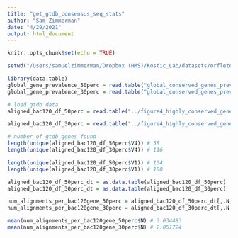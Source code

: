 ```yaml
---
title: "get_gtdb_consensus_seq_stats"
author: "Sam Zimmerman"
date: "4/29/2021"
output: html_document
---
```


```r
knitr::opts_chunk$set(echo = TRUE)
```

```r
setwd("/Users/samuelzimmerman/Dropbox (HMS)/Kostic_Lab/datasets/orfletonV2/complete_linkage_analysis/prevalence")
```


```r
library(data.table)
global_gene_prevalence_50perc = read.table("global_conserved_genes_prevalence_by_gene_50perc.txt",sep="\t",header=T)
global_gene_prevalence_30perc = read.table("global_conserved_genes_prevalence_by_gene.txt",sep="\t",header=T)

# load gtdb data
aligned_bac120_df_50perc = read.table("../figure4_highly_conserved_genes/gtdbtk_analysis/gtdb_aligned_to_conserved_consensus_genes_50perc.txt",header=F,sep="\t")

aligned_bac120_df_30perc = read.table("../figure4_highly_conserved_genes/gtdbtk_analysis/gtdb_aligned_to_conserved_consensus_genes.txt",header=F,sep="\t")

# number of gtdb genes found
length(unique(aligned_bac120_df_50perc$V4)) # 58
length(unique(aligned_bac120_df_30perc$V4)) # 116

length(unique(aligned_bac120_df_50perc$V1)) # 104
length(unique(aligned_bac120_df_30perc$V1)) # 180

aligned_bac120_df_50perc_dt = as.data.table(aligned_bac120_df_50perc)
aligned_bac120_df_30perc_dt = as.data.table(aligned_bac120_df_30perc)

num_alignments_per_bac120gene_50perc = aligned_bac120_df_50perc_dt[,.N,by=V4]
num_alignments_per_bac120gene_30perc = aligned_bac120_df_30perc_dt[,.N,by=V4]

mean(num_alignments_per_bac120gene_50perc$N) # 3.034483
mean(num_alignments_per_bac120gene_30perc$N) # 2.051724

```

